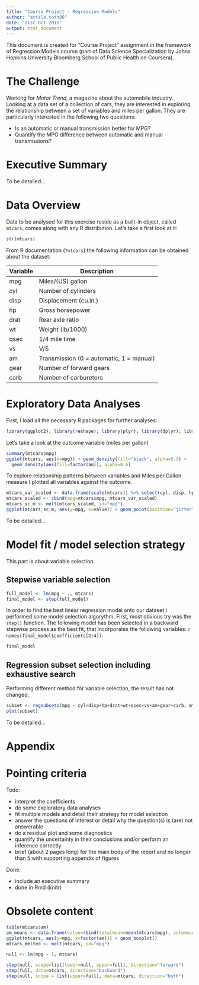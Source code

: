 ```yaml
---
title: "Course Project - Regression Models"
author: "attila.toth86"
date: "21st Oct 2015"
output: html_document
---
```


This document is created for "Course Project" assignment in the framework of Regression Models course (part of Data Science Specialization by Johns Hopkins University Bloomberg School of Public Health on Coursera).

# The Challenge

Working for *Motor Trend*, a magazine about the automobile industry. Looking at a data set of a collection of cars, they are interested in exploring the relationship between a set of variables and miles per gallon. They are particularly interested in the following two questions:

 - Is an automatic or manual transmission better for MPG?
 - Quantify the MPG difference between automatic and manual transmissions?

# Executive Summary

To be detailed...

# Data Overview

Data to be analysed for this exercise reside as a built-in object, called `mtcars`, comes along with any R distribution. Let's take a first look at it:
 
```r
str(mtcars)
```

From R documentation (`?mtcars`) the following information can be obtained about the dataset:

|Variable|Description|
|--------|-----------|
|mpg|Miles/(US) gallon|
|cyl|Number of cylinders|
|disp|Displacement (cu.in.)|
|hp|Gross horsepower|
|drat|Rear axle ratio|
|wt|Weight (lb/1000)|
|qsec|1/4 mile time|
|vs|V/S|
|am|Transmission (0 = automatic, 1 = manual)|
|gear|Number of forward gears|
|carb|Number of carburetors|

# Exploratory Data Analyses

First, I load all the necessary R packages for further analyses:

```r
library(ggplot2); library(reshape); library(plyr); library(dplyr); library(leaps);
```

Let's take a look at the outcome variable (miles per gallon)

```r
summary(mtcars$mpg)
ggplot(mtcars, aes(x=mpg)) + geom_density(fill="black", alpha=0.3) + 
  geom_density(aes(fill=factor(am)), alpha=0.6)
```

To explore relationship patterns between variables and Miles per Gallon measure I plotted all variables against the outcome.

```r
mtcars_var_scaled <- data.frame(scale(mtcars)) %>% select(cyl, disp, hp, drat, wt, qsec, vs, am, gear, carb)
mtcars_scaled <- cbind(mpg=mtcars$mpg, mtcars_var_scaled)
mtcars_sc_m <- melt(mtcars_scaled, id="mpg")
ggplot(mtcars_sc_m, aes(y=mpg, x=value)) + geom_point(position="jitter") + facet_wrap(~variable, nrow=2)
```

To be detailed...

# Model fit / model selection strategy

This part is about variable selection.

## Stepwise variable selection

```r
full_model <- lm(mpg ~ ., mtcars)
final_model <- step(full_model)
```

In order to find the best linear regression model onto our dataset I performed some model selection algorythm. First, most obvious try was the `step()` function. The following model has been selected in a backward stepwise process as the best fit, that incorporates the following variables: `r names(final_model$coefficients[2:4])`.

```r
final_model
```

## Regression subset selection including exhaustive search

Performing different method for variable selection, the result has not changed.

```r
subset <- regsubsets(mpg ~ cyl+disp+hp+drat+wt+qsec+vs+am+gear+carb, mtcars)
plot(subset)
```

To be detailed...

# Appendix

# Pointing criteria

Todo:

 - interpret the coefficients
 - do some exploratory data analyses
 - fit multiple models and detail their strategy for model selection
 - answer the questions of interest or detail why the question(s) is (are) not answerable
 - do a residual plot and some diagnostics
 - quantify the uncertainty in their conclusions and/or perform an inference correctly
 - brief (about 2 pages long) for the main body of the report and no longer than 5 with supporting appendix of figures

Done:

 - include an executive summary
 - done in Rmd (knitr)

# Obsolete content

```r
table(mtcars$am)
am_means <- data.frame(value=rbind(totalmean=mean(mtcars$mpg), automean=mean(mtcars[mtcars$am==1,]$mpg), manmean=mean(mtcars[mtcars$am==0,]$mpg)))
ggplot(mtcars, aes(y=mpg, x=factor(am))) + geom_boxplot()
mtcars_melted <- melt(mtcars, id="mpg")

null <- lm(mpg ~ 1, mtcars)

step(null, scope=list(lower=null, upper=full), direction="forward") 
step(full, data=mtcars, direction="backward") 
step(null, scope = list(upper=full), data=mtcars, direction="both")
```
